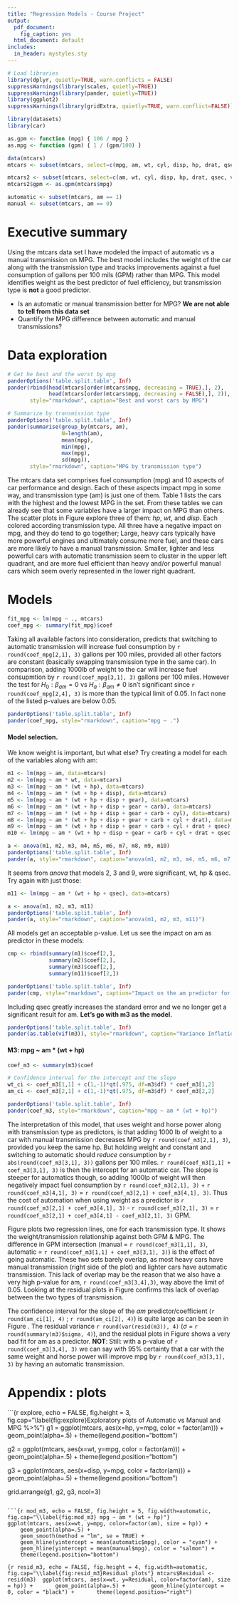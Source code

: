 ---
title: "Regression Models - Course Project"
output:
  pdf_document:
    fig_caption: yes
  html_document: default
includes:
  in_header: mystyles.sty
---

```{r, results="hide", echo=FALSE}
# Load libraries
library(dplyr, quietly=TRUE, warn.conflicts = FALSE)
suppressWarnings(library(scales, quietly=TRUE))
suppressWarnings(library(pander, quietly=TRUE))
library(ggplot2)
suppressWarnings(library(gridExtra, quietly=TRUE, warn.conflict=FALSE))

library(datasets)
library(car)
```


```{r echo = FALSE}
as.gpm <- function (mpg) { 100 / mpg }
as.mpg <- function (gpm) { 1 / (gpm/100) }

data(mtcars)
mtcars <- subset(mtcars, select=c(mpg, am, wt, cyl, disp, hp, drat, qsec, vs, am, gear, carb))

mtcars2 <- subset(mtcars, select=c(am, wt, cyl, disp, hp, drat, qsec, vs, am, gear, carb))
mtcars2$gpm <- as.gpm(mtcars$mpg)

automatic <- subset(mtcars, am == 1)
manual <- subset(mtcars, am == 0)

```

# Executive summary
Using the mtcars data set I have modeled the impact of automatic vs a manual transmission on MPG.  The best model includes the weight of the car along with the transmission type and tracks improvements against a fuel consumption of gallons per 100 mils (GPM) rather than MPG.  This model identifies weight as the best predictor of fuel efficiency, but transmission type is **not** a good predictor.   

* Is an automatic or manual transmission better for MPG?  **We are not able to tell from this data set**
* Quantify the MPG difference between automatic and manual transmissions? 

# Data exploration

```{r echo = FALSE}
# Get he best and the worst by mpg
panderOptions('table.split.table', Inf) 
pander(rbind(head(mtcars[order(mtcars$mpg, decreasing = TRUE),], 2),
             head(mtcars[order(mtcars$mpg, decreasing = FALSE),], 2)), 
       style="rmarkdown", caption="Best and worst cars by MPG")

# Summarize by transmission type
panderOptions('table.split.table', Inf) 
pander(summarise(group_by(mtcars, am), 
                 N=length(am), 
                 mean(mpg), 
                 min(mpg), 
                 max(mpg), 
                 sd(mpg)), 
       style="rmarkdown", caption="MPG by transmission type")
```

The mtcars data set comprises fuel consumption (mpg) and 10 aspects of car performance and design.  Each of these aspects impact mpg in some way, and transmission type (am) is just one of them. Table 1 lists the cars with the highest and the lowest MPG in the set.  From these tables we can already see that some variables have a larger impact on MPG than others.  The scatter plots in Figure \ref{fig:explore} explore three of them: *hp*, *wt*, and *disp*. Each colored according transmission type.  All three  have a negative impact on mpg, and they do tend to go together; Large, heavy cars typically have more powerful engines and ultimately consume more fuel, and these cars are more likely to have a manual transmission.  Smaller, lighter and less powerful cars with automatic transmission seem to cluster in the upper left quadrant, and are more fuel efficient than heavy and/or powerful manual cars which seem overly represented in the lower right quadrant.  

# Models

```{r echo = FALSE}

fit_mpg <- lm(mpg ~ ., mtcars)
coef_mpg <- summary(fit_mpg)$coef
```

Taking all available factors into consideration, predicts that switching to automatic transmission will increase fuel consumption by `r round(coef_mpg[2,1], 3)` gallons per 100 miles, provided all other factors are constant (basically swapping transmission type in the same car).  In comparison, adding 1000lb of weight to the car will increase fuel consupmtion by `r round(coef_mpg[3,1], 3)` gallons per 100 miles.  However the test for $H_0:\beta_{am} = 0$ vs $H_a:\beta_{am} \ne 0$ isn't significant since `r round(coef_mpg[2,4], 3)` is more than the typical limit of 0.05.  In fact none of the listed p-values are below 0.05.  

```{r echo = FALSE}
panderOptions('table.split.table', Inf) 
pander(coef_mpg, style="rmarkdown", caption="mpg ~ .")
```

#### Model selection. 

We know weight is important, but what else?  Try creating a model for each of the variables along with am:
```{r echo = TRUE}
m1 <- lm(mpg ~ am, data=mtcars)
m2 <- lm(mpg ~ am * wt, data=mtcars)
m3 <- lm(mpg ~ am * (wt + hp), data=mtcars)
m4 <- lm(mpg ~ am * (wt + hp + disp), data=mtcars)
m5 <- lm(mpg ~ am * (wt + hp + disp + gear), data=mtcars)
m6 <- lm(mpg ~ am * (wt + hp + disp + gear + carb), data=mtcars)
m7 <- lm(mpg ~ am * (wt + hp + disp + gear + carb + cyl), data=mtcars)
m8 <- lm(mpg ~ am * (wt + hp + disp + gear + carb + cyl + drat), data=mtcars)
m9 <- lm(mpg ~ am * (wt + hp + disp + gear + carb + cyl + drat + qsec), data=mtcars)
m10 <- lm(mpg ~ am * (wt + hp + disp + gear + carb + cyl + drat + qsec + vs), data=mtcars)
```

```{r echo = FALSE}
a <- anova(m1, m2, m3, m4, m5, m6, m7, m8, m9, m10)
panderOptions('table.split.table', Inf) 
pander(a, style="rmarkdown", caption="anova(m1, m2, m3, m4, m5, m6, m7, m8, m9, m10)")
```

It seems from *anova* that models 2, 3 and 9, were significant, wt, hp & qsec.  Try again with just those:

```{r echo = TRUE}
m11 <- lm(mpg ~ am * (wt + hp + qsec), data=mtcars)
```

```{r echo = FALSE}
a <- anova(m1, m2, m3, m11)
panderOptions('table.split.table', Inf) 
pander(a, style="rmarkdown", caption="anova(m1, m2, m3, m11)")
```

All models get an acceptable p-value.  Let us see the impact on am as predictor in these models:

```{r echo = FALSE}
cmp <- rbind(summary(m1)$coef[2,],
             summary(m2)$coef[2,],
             summary(m3)$coef[2,],
             summary(m11)$coef[2,])

panderOptions('table.split.table', Inf) 
pander(cmp, style="rmarkdown", caption="Impact on the am predictor for m1, m2, m3 & m11")
```

Including qsec greatly increases the standard error and we no longer get a significant result for am.  **Let's go with m3 as the model.**

```{r echo = FALSE}
panderOptions('table.split.table', Inf) 
pander(as.table(vif(m3)), style="rmarkdown", caption="Variance Inflation Factors: vif(m3)")
```


#### M3: mpg ~ am * (wt + hp)
```{r echo = FALSE}
coef_m3 <- summary(m3)$coef

# Confidence interval for the intercept and the slope
wt_ci <- coef_m3[1,1] + c(1,-1)*qt(.975, df=m3$df) * coef_m3[1,2]
am_ci <- coef_m3[2,1] + c(1,-1)*qt(.975, df=m3$df) * coef_m3[2,2]
```

```{r echo = FALSE}
panderOptions('table.split.table', Inf) 
pander(coef_m3, style="rmarkdown", caption="mpg ~ am * (wt + hp)")
```

The interpretation of this model, that uses weight and horse power along with transmission type as predictors, is that adding 1000 lb of weight to a car with manual transmission decreases MPG by `r round(coef_m3[2,1], 3)`, provided you keep the same hp.  But holding weight and constant and switching to automatic should *reduce* consumption by `r abs(round(coef_m3[3,1], 3))` gallons per 100 miles. `r round(coef_m3[1,1] + coef_m3[3,1], 3)` is then the intercept for an automatic car.  The slope is steeper for automatics though, so adding 1000lp of weight will then  negatively impact fuel consumption by `r round(coef_m3[2,1], 3)` + `r round(coef_m3[4,1], 3)` = `r round(coef_m3[2,1] + coef_m3[4,1], 3)`.  Thus the cost of automation when using weight as a predictor is `r round(coef_m3[2,1] + coef_m3[4,1], 3)` - `r round(coef_m3[2,1], 3)` = `r round(coef_m3[2,1] + coef_m3[4,1] - coef_m3[2,1], 3)` GPM.

Figure \ref{fig:mod_m3} plots two regression lines, one for each transmission type. It shows the weight/transmission relationship against both GPM & MPG.  The difference in GPM intersection (manual = `r round(coef_m3[1,1], 3)`, automatic = `r round(coef_m3[1,1] + coef_m3[3,1], 3)`) is the effect of going automatic.  These two sets barely overlap, as most heavy cars have manual transmission (right side of the plot) and lighter cars have automatic transmission.  This lack of overlap may be the reason that we also have a very high p-value for am, `r round(coef_m3[3,4],3)`, way above the limit of 0.05.  Looking at the residual plots in Figure \ref{fig:resid_m3} confirms this lack of overlap between the two types of transmission.   

The confidence interval for the slope of the *am* predictor/coefficient (`r round(am_ci[1], 4)` ;  `r round(am_ci[2], 4)`) is quite large as can be seen in Figure \ref{fig:mod_m3}.  The residual variance `r round(var(resid(m3)), 4)` ($\sigma$ = `r round(summary(m3)$sigma, 4)`), and the residual plots in Figure \ref{fig:resid_m3} shows a very bad fit for am as a predictor. 
**NOT**: Still: with a p-value of `r round(coef_m3[3,4], 3)` we can say with 95% certainty that a car with the same weight and horse power will improve mpg by `r round(coef_m3[3,1], 3)` by having an automatic transmission. 


# Appendix : plots

```{r explore, echo = FALSE, fig.height = 3, fig.cap="\\label{fig:explore}Exploratory plots of Automatic vs Manual and MPG %>% "}
g1 = ggplot(mtcars, aes(x=hp, y=mpg, color = factor(am))) +
    geom_point(alpha=.5) + 
    theme(legend.position="bottom")

g2 = ggplot(mtcars, aes(x=wt, y=mpg, color = factor(am))) +
    geom_point(alpha=.5) + 
    theme(legend.position="bottom")

g3 = ggplot(mtcars, aes(x=disp, y=mpg, color = factor(am))) +
    geom_point(alpha=.5) + 
    theme(legend.position="bottom")

grid.arrange(g1, g2, g3, ncol=3)
```

```{r mod_m3, echo = FALSE, fig.height = 5, fig.width=automatic, fig.cap="\\label{fig:mod_m3} mpg ~ am * (wt + hp)"}
ggplot(mtcars, aes(x=wt, y=mpg, color=factor(am), size = hp)) +
    geom_point(alpha=.5) +
    geom_smooth(method = "lm", se = TRUE) +
    geom_hline(yintercept = mean(automatic$mpg), color = "cyan") +
    geom_hline(yintercept = mean(manual$mpg), color = "salmon") +
    theme(legend.position="bottom")
```


```{r resid_m3, echo = FALSE, fig.height = 4, fig.width=automatic, fig.cap="\\label{fig:resid_m3}Residual plots"}
mtcars$Residual <- resid(m3) 
ggplot(mtcars, aes(x=wt, y=Residual, color=factor(am), size = hp)) +
      geom_point(alpha=.5) + 
      geom_hline(yintercept = 0, color = "black") +
      theme(legend.position="right")
```
